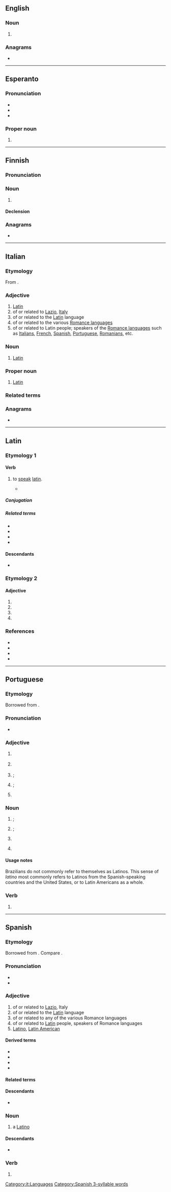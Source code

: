 {{also|Latino|latinó|latino-|Latino-}}
==English==

===Noun===
{{en-noun}}

# {{alternative case form of|en|Latino}}

===Anagrams===
* {{anagrams|en|a=ailnot|Natoli|NoLIta|lation|talion}}

----

==Esperanto==

===Pronunciation===
* {{IPA|eo|/laˈtino/}}
* {{hyph|eo|la|ti|no}}
* {{rhymes|eo|ino}}

===Proper noun===
{{eo-proper noun}}

# {{alternative case form of|eo|Latino}}

----

==Finnish==

===Pronunciation===
{{fi-pronunciation}}

===Noun===
{{fi-noun}}

# {{l|en|Latino}}

====Declension====
{{fi-decl-palvelu|latino|a}}

===Anagrams===
* {{anagrams|fi|a=ailnot|alotin|laiton|lantio|lointa|lotina|noilta|taloin}}

----

==Italian==

===Etymology===
From {{inh|it|la|latīnus}}.

===Adjective===
{{it-adj|latin}}

# [[Latin]]
# of or related to [[Lazio]], [[Italy]]
# of or related to the [[Latin]] language
# of or related to the various [[Romance languages]]
# of or related to Latin people; speakers of the [[Romance languages]] such as [[Italians]], [[French]], [[Spanish]], [[Portuguese]], [[Romanians]], etc.

===Noun===
{{it-noun|m|f=latina}}

# [[Latin]] {{q|person}}

===Proper noun===
{{it-proper noun|m}}

# [[Latin]] {{q|language}}

===Related terms===
{{rel3
|it|Latina
|latineggiare
|latinismo
|latinista
|latinità
|latinizzare
}}

===Anagrams===
* {{anagrams|it|tonali}}

[[Category:it:Languages]]

----

==Latin==

===Etymology 1===

====Verb====
{{la-verb|1+|latinō}}

# {{lb|la|Medieval Latin}} to [[speak]] [[latin]].
#* {{quote-text|en|year=1678|author={{w|du Cange}}|title=Glossarium mediæ et infimæ latinitatis|page=093c|passage='''LATINARE''', Latine loqui. Gloss. Gr. Lat. : "Ῥωμαίζω, Latino." Ugutio : "Latinari et Latinizare, more Latinorum se habere et loqui : unde excellentius ille dicitur proprie Latinari, qui congrue loquitur literis Latinis : nam Laïci et Italici quasi barbari dicti sunt respectu Literatorum." }}

=====Conjugation=====
{{la-conj|1+|latinō}}

=====Related terms=====
* {{l|la|latinor|latinari}}
* {{l|la|latinizo|latinizare}}
* {{l|la|latinator}}
* {{l|la|ῥωμαίζω}}

====Descendants====
* {{desc|es|latinar}}

===Etymology 2===

====Adjective====
{{la-adj-form|latīnō}}

# {{inflection of|la|latīnus||dat|m|s}}
# {{inflection of|la|latīnus||dat|n|s}}
# {{inflection of|la|latīnus||abl|m|s}}
# {{inflection of|la|latīnus||abl|n|s}}

===References===
* {{R:du Cange}}
* {{R:L&S}}
* {{R:Gaffiot}}
* {{R:NLW}}

----

==Portuguese==

===Etymology===
Borrowed from {{bor|pt|la|Latīnus||Latin}}. {{doublet|pt|ladinho|t1=unmixed|ladino|t2=sly}}

===Pronunciation===
* {{a|Brazil}} {{IPA|pt|/laˈt͡ʃi.nu/}}

===Adjective===
{{pt-adj|latin|o}}

# {{lb|pt|linguistics}} {{l|en|Latin}} {{gloss|of or relating to the Latin language}}
# {{lb|pt|linguistics}} {{l|en|Romance}} {{gloss|being one of the languages that descend from Latin}}
#: {{syn|pt|romance|neolatino}}
#: {{ux|pt|As línguas '''latinas'''|The '''Romance''' languages.}}
# {{l|en|Latin}}; {{l|en|Romance}} {{gloss|relating to Romance-speaking countries and cultures}}
# {{lb|pt|historical}} {{l|en|Latin}}; {{l|en|Latian}} {{gloss|of, from or relating to Latium}}
#: {{syn|pt|lacial}}
# {{l|en|Latino}} {{gloss|of, from or relating to Latin America}}
#: {{syn|pt|latino-americano}}

===Noun===
{{pt-noun|m|f=latina}}

# {{l|en|Latino}}; {{l|en|Latin-American}} {{gloss|someone from Latin America}}
# {{lb|pt|historical}} {{l|en|Latin}}; {{l|en|Latian}} {{gloss|someone from Latium}}
#: {{syn|pt|lacial}}
# {{lb|pt|rare}} {{synonym of|pt|latim}}
# {{lb|pt|obsolete}} {{synonym of|pt|latinista}}

====Usage notes====
Brazilians do not commonly refer to themselves as Latinos. This sense of ''latino'' most commonly refers to Latinos from the Spanish-speaking countries and the United States, or to Latin Americans as a whole.

===Verb===
{{head|pt|verb form}}

# {{pt-verb-form-of|latinar}}

----

==Spanish==

===Etymology===
Borrowed from {{bor|es|la|latīnus}}. Compare {{doublet|es|ladino|notext=1}}.

===Pronunciation===
* {{es-IPA}}
* {{rhymes|es|ino}}

===Adjective===
{{es-adj|f=latina}}

# of or related to [[Lazio]], Italy
# of or related to the [[Latin]] language
# of or related to any of the various Romance languages
# of or related to [[Latin]] people, speakers of Romance languages
# [[Latino]], [[Latin American]]

====Derived terms====
* {{l|es|bailar con los cinco latinos}}
* {{l|es|comillas latinas}}
* {{l|es|latinoamericano}}
* {{l|es|vela latina}}

====Related terms====
{{rel3
|es|ladino
|latín
|latinx
}}

====Descendants====
* {{desc|en|Latino|bor=1}}

===Noun===
{{es-noun|m|f=latina}}

# a [[Latino]]

====Descendants====
* {{desc|en|Latino|bor=1}}

===Verb===
{{head|es|verb form}}

# {{es-verb form of|ending=ar|mood=indicative|tense=present|pers=1|number=singular|latinar}}

[[Category:Spanish 3-syllable words]]